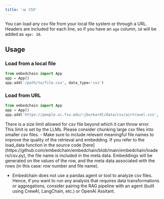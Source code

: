 ```yaml
---
title: '📊 CSV'
---
```


You can load any csv file from your local file system or through a URL. Headers are included for each line, so if you have an `age` column, `18` will be added as `age: 18`.

## Usage

### Load from a local file

```python
from embedchain import App
app = App()
app.add('/path/to/file.csv', data_type='csv')
```

### Load from URL

```python
from embedchain import App
app = App()
app.add('https://people.sc.fsu.edu/~jburkardt/data/csv/airtravel.csv', data_type="csv")
```

<Note>
There is a size limit allowed for csv file beyond which it can throw error. This limit is set by the LLMs. Please consider chunking large csv files into smaller csv files.
</Note>

<Tips>
- Make sure to include relevant meaningful file names to improve the quality of the retrieval and embedding. If you refer to the load_data function in the source code [here](https://github.com/embedchain/embedchain/blob/main/embedchain/loaders/csv.py), the file name is included in the meta data. Embeddings will be generated on the values of the row, and the meta data associated with the rows (in this case: row number and file name). 

- Embedchain does not use a pandas agent or tool to analyze csv files. Hence, if you want to run any analysis that requires data transformations or aggregations, consider pairing the RAG pipeline with an agent (built using CrewAI, LangChain, etc.) or OpenAI Assitant.

</Tips>
